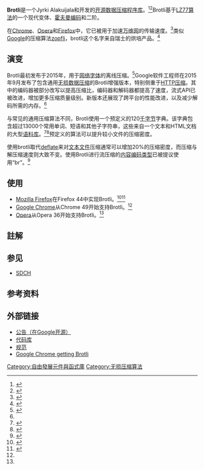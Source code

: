{{NoteTA|G1=IT}}
{{Infobox software
| name = Brotli
| logo = Brotli-logo.svg
| logo alt = Brotli
| logo caption = 
| screenshot = <!-- Image name is enough. -->
| screenshot alt = 
| caption = 
| collapsible = <!-- Any text here will collapse the screenshot. -->
| author = 
| developer = Jyrki Alakuijala和Zoltán Szabadka
| released = <!-- {{Start date and age|YYYY|MM|DD|df=yes/no}} -->
| discontinued = <!-- Set to yes if software is discontinued, otherwise omit. -->
| ver layout = <!-- simple (default) or stacked -->
| latest release version = 1.0.2
| latest release date = {{Start date and age|2017|09|29|df=yes}}<ref>{{cite web|url=https://github.com/google/brotli/releases|title=Releases - google/brotli|accessdate=21 April 2017|via=[[GitHub|GitHub]]|archive-date=2015-09-24|archive-url=https://web.archive.org/web/20150924145311/https://github.com/google/brotli/releases|dead-url=no}}</ref>
| latest preview version =
| latest preview date = <!-- {{Start date and age|YYYY|MM|DD|df=yes/no}} -->
| status = 
| programming language = [[C语言|C]]<ref name="readme">{{cite web|url=https://github.com/google/brotli/blob/master/README.md|title=brotli/README.md at master|accessdate=21 April 2017|date=4 April 2017|via=[[GitHub|GitHub]]|archive-date=2015-04-04|archive-url=https://web.archive.org/web/20150404034942/https://github.com/google/brotli/blob/master/README.md|dead-url=no}}</ref>{{efn|Brotli's core is written in [[C语言|C]], but it has bindings for [[Java|Java]], [[Python|Python]], [[C_Sharp_(programming_language)|C#]], and [[Go|Go]].<ref>{{cite web|url=https://github.com/google/brotli|title=google/brotli - Brotli compression format|accessdate=11 August 2017|via=[[GitHub|GitHub]]|archive-date=2016-06-29|archive-url=https://web.archive.org/web/20160629170202/https://github.com/google/brotli|dead-url=no}}</ref>}}
| operating system = 
| platform = 
| size = 
| language =
| language count = <!-- Number only -->
| language footnote = 
| genre = 
| license = 
| alexa = 
| website = <!-- {{URL|example.org}} -->
| repo = <!-- {{URL|example.org}} -->
| standard = 
| AsOf = 
}}
'''Brotli'''是一个Jyrki Alakuijala和{{tsl|en|Zoltán Szabadka}}开发的[[开源软件|开源]][[数据压缩|数据压缩]][[程序库|程序库]]。<ref name="ietf">{{Cite web|url=https://tools.ietf.org/html/rfc7932|title=RFC 7932 - Brotli Compressed Data Format|date=2017-02-17|publisher=IETF|accessdate=2017-02-16|archive-date=2017-01-29|archive-url=https://web.archive.org/web/20170129094818/https://tools.ietf.org/html/rfc7932|dead-url=no}}</ref><ref>{{Cite web|url=https://github.com/google/brotli|title=Brotli Source Code - GitHub|publisher=github.com|accessdate=2016-07-01|archive-date=2016-06-29|archive-url=https://web.archive.org/web/20160629170202/https://github.com/google/brotli|dead-url=no}}</ref>Brotli基于[[LZ77与LZ78|LZ77算法]]的一个现代变体、[[霍夫曼编码|霍夫曼编码]]和二阶{{tsl|en|Context_modeling|上下文建模}}。

在[[Google_Chrome|Chrome]]、[[Opera|Opera]]和[[Firefox|Firefox]]中，它已被用于加速[[万维网|万维网]]的传输速度。<ref>{{Cite web|url=http://www.techspot.com/news/63534-chrome-firefox-faster-thanks-google.html|title=Chrome and Firefox are about to get a lot faster thanks to Google's new data compression algorithm|accessdate=20 Jan 2016|date=20 Jan 2016|last=Slater-Robbins|first=Max|website=techspot.com|archive-date=2016-05-30|archive-url=https://web.archive.org/web/20160530181057/http://www.techspot.com/news/63534-chrome-firefox-faster-thanks-google.html|dead-url=no}}</ref>类似[[Google|Google]]的压缩算法[[zopfli|zopfli]]，brotli这个名字来自瑞士的烘培产品{{tsl|en|Spanisch_Brötli|brötli}}。<ref name="Intro">{{Cite web |url=http://google-opensource.blogspot.hu/2015/09/introducing-brotli-new-compression.html |title=Google Open Source Blog: Introducing Brotli: a new compression algorithm for the internet |accessdate=2016-07-01 |archive-date=2016-06-19 |archive-url=https://web.archive.org/web/20160619215028/http://google-opensource.blogspot.hu/2015/09/introducing-brotli-new-compression.html |dead-url=no }}</ref>

== 演变 ==
Brotli最初发布于2015年，用于[[Web開放字型格式|网络字体]]的离线压缩。<ref>{{Cite web|url=http://googledevelopers.blogspot.hu/2015/02/smaller-fonts-with-woff-20-and-unicode.html|title=Smaller Fonts with WOFF 2.0 and unicode-range|accessdate=20 Jan 2016|date=18 Feb 2015|website=Google Developers Blog|archive-date=2016-03-04|archive-url=https://web.archive.org/web/20160304105758/http://googledevelopers.blogspot.hu/2015/02/smaller-fonts-with-woff-20-and-unicode.html|dead-url=no}}</ref>Google软件工程师在2015年9月发布了包含通用[[无损数据压缩|无损数据压缩]]的Brotli增强版本，特别侧重于[[HTTP压缩|HTTP压缩]]。其中的编码器被部分改写以提高压缩比，编码器和解码器都提高了速度，流式API已被改进，增加更多压缩质量级别。新版本还展现了跨平台的性能改进，以及减少解码所需的内存。<ref name="Intro"/>

与常见的通用压缩算法不同，Brotli使用一个预定义的120[[千字节|千字节]]字典。该字典包含超过13000个常用单词、短语和其他子字符串，这些来自一个文本和HTML文档的大型[[语料库|语料库]]。<ref>{{Cite web|url=http://www.theregister.co.uk/2015/09/23/googles_brotli_compression_opensourced/|title=Google's new squeeze: Brotli compression open-sourced|author=Richard Chirgwin|date=23 September 2015|publisher=The Register|accessdate=2016-07-01|archive-date=2016-05-02|archive-url=https://web.archive.org/web/20160502155859/http://www.theregister.co.uk/2015/09/23/googles_brotli_compression_opensourced/|dead-url=no}}</ref><ref>{{Cite web|url=http://www.gstatic.com/b/brotlidocs/brotli-2015-09-22.pdf|title=Comparison of Brotli, Deflate, Zopfli, LZMA, LZHAM and Bzip2 Compression Algorithms|accessdate=25 October 2015|date=2015-09-22|last=Alakuijala|first=Jyrki|publisher=Google|first2=Evgenii|last2=Kliuchnikov|first3=Zoltan|last3=Szabadka|first4=Lode|last4=Vandevenne|archive-date=2016-02-09|archive-url=https://web.archive.org/web/20160209193116/http://www.gstatic.com/b/brotlidocs/brotli-2015-09-22.pdf|dead-url=no}}</ref>预定义的算法可以提升较小文件的压缩密度。

使用brotli取代[[DEFLATE|deflate]]来对[[文本文件|文本文件]]压缩通常可以增加20%的压缩密度，而压缩与解压缩速度则大致不变。使用Brotli进行流压缩的[[HTTP压缩|内容编码类型]]已被提议使用“br”。<ref>{{cite web|title=谷歌新压缩算法因担心涉及性别歧视而改名|url=http://www.oschina.net/news/66976/brotli-name-changed|website=开源中国社区|accessdate=2016-07-01|archive-date=2016-05-07|archive-url=https://web.archive.org/web/20160507102611/http://www.oschina.net/news/66976/brotli-name-changed|dead-url=no}}</ref>

== 使用 ==
* [[Firefox|Mozilla Firefox]]在Firefox 44中实现Brotli。<ref>{{Cite web|url=https://www.mozilla.org/en-US/firefox/44.0/releasenotes/|title=Firefox 44 release notes|accessdate=2016-01-26|website=mozilla.org|archive-date=2016-03-04|archive-url=https://web.archive.org/web/20160304025010/https://www.mozilla.org/en-US/firefox/44.0/releasenotes/|dead-url=no}}</ref><ref name="caniuse">{{Cite web|url=http://caniuse.com/#search=brotli|title=Can I use... Support tables for HTML5, CSS3, etc|accessdate=2016-01-07|website=caniuse.com|archive-date=2017-04-08|archive-url=https://web.archive.org/web/20170408034823/http://caniuse.com/#search=brotli|dead-url=no}}</ref>
* [[Google_Chrome|Google Chrome]]从Chrome 49开始支持Brotli。<ref name="caniuse"/>
* [[Opera|Opera]]从Opera 36开始支持Brotli。<ref name="caniuse"/>

== 註解==
{{notelist}}

== 参见 ==
* [[SDCH|SDCH]]

== 参考资料 ==
{{Reflist|30em}}

== 外部链接 ==
* [http://google-opensource.blogspot.com.ar/2015/09/introducing-brotli-new-compression.html 公告（在Google开源）]{{Wayback|url=http://google-opensource.blogspot.com.ar/2015/09/introducing-brotli-new-compression.html |date=20160617050901 }}
* [https://github.com/google/brotli 代码库]{{Wayback|url=https://github.com/google/brotli |date=20160629170202 }}
* [https://web.archive.org/web/20160412054823/http://www.ietf.org/id/draft-alakuijala-brotli-08.txt 规范]
* [https://www.phoronix.com/scan.php?page=news_item&px=Google-Chrome-Getting-Brotli Google Chrome getting Brotli]{{Wayback|url=https://www.phoronix.com/scan.php?page=news_item&px=Google-Chrome-Getting-Brotli |date=20160412160244 }}

{{压缩方法}}
[[Category:自由發展元件與函式庫|Category:自由發展元件與函式庫]]
[[Category:无损压缩算法|Category:无损压缩算法]]